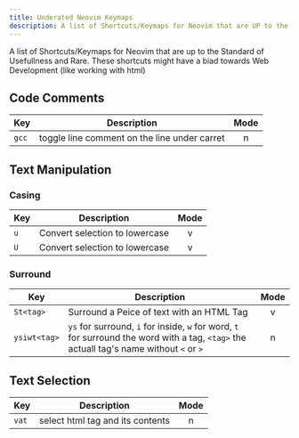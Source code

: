 ```yaml
---
title: Underated Neovim Keymaps
description: A list of Shortcuts/Keymaps for Neovim that are UP to the Standard of Usefullness and Rare
---
```


A list of Shortcuts/Keymaps for Neovim that are up to the Standard of Usefullness and Rare. These shortcuts might have a biad towards Web Development (like working with html)

## Code Comments
| Key    | Description | Mode |
| -------- | ------- | :---: |
| `gcc`  | toggle line comment on the line under carret | n |

## Text Manipulation
### Casing
| Key    | Description | Mode |
| -------- | ------- | :---: |
| `u`  | Convert selection to lowercase | v |
| `U`|  Convert selection to lowercase | v |

### Surround
| Key    | Description | Mode |
| -------- | ------- | :---: |
| `St<tag>`| Surround a Peice of text with an HTML Tag | v |
| `ysiwt<tag>` | `ys` for surround, `i` for inside, `w` for word, `t` for surround the word with a tag, `<tag>` the actuall tag's name without `<` or `>` |n|

## Text Selection
| Key    | Description | Mode |
| -------- | ------- | :---: |
| `vat`| select html tag and its contents | n |
